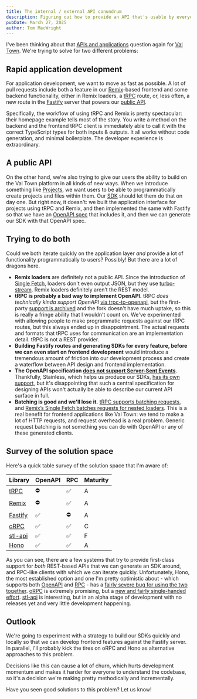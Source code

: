```yaml
---
title: The internal / external API conundrum
description: Figuring out how to provide an API that's usable by everyone and fast for us to iterate on
pubDate: March 27, 2025
author: Tom MacWright
---
```


I've been thinking about that [APIs and applications](https://macwright.com/2024/06/21/apis-and-applications) question again for [Val Town](https://www.val.town/). We're trying to solve for two different problems:

## Rapid application development

For application development, we want to move as fast as possible. A lot of pull requests include both a feature in our [Remix](https://remix.run/)-based frontend and some backend functionality, either in Remix loaders, a [tRPC](https://trpc.io/) route, or, less often, a new route in the [Fastify](https://fastify.dev/) server that powers our [public API](https://docs.val.town/openapi).

Specifically, the workflow of using tRPC and Remix is pretty spectacular: their homepage example tells most of the story. You write a method on the backend and the frontend tRPC client is immediately able to call it with the correct TypeScript types for both inputs & outputs. It all works without code generation, and minimal boilerplate. The developer experience is extraordinary.

## A public API

On the other hand, we're also trying to give our users the ability to build on the Val Town platform in all kinds of new ways. When we introduce something like [Projects](https://blog.val.town/blog/projects/), we want users to be able to programmatically create projects and files within them. Our [SDK](https://github.com/val-town/sdk) should let them do that on day one. But right now, it doesn't: we built the application interface for projects using tRPC and Remix, and then implemented the same with Fastify so that we have an [OpenAPI spec](https://www.openapis.org/) that includes it, and then we can generate our SDK with that OpenAPI spec.

## Trying to do both

Could we both iterate quickly on the application layer _and_ provide a lot of functionality programmatically to users? Possibly! But there are a lot of dragons here.

- **Remix loaders** are definitely not a public API. Since the introduction of [Single Fetch](https://remix.run/docs/en/main/guides/single-fetch), loaders don't even output JSON, but they use [turbo-stream](https://github.com/jacob-ebey/turbo-stream). Remix loaders definitely aren’t the REST model.
- **tRPC is probably a bad way to implement OpenAPI.** tRPC _does technically kinda support OpenAPI_ [via trpc-to-openapi](https://www.npmjs.com/package/trpc-to-openapi), but the first-party [support is archived](https://github.com/trpc/trpc-openapi) and the fork doesn't have much uptake, so this is really a fringe ability that I wouldn't count on. We've experimented with allowing people to make programmatic requests against our tRPC routes, but this always ended up in disappointment. The actual requests and formats that tRPC uses for communication are an implementation detail. tRPC is not a REST provider.
- **Building Fastify routes and generating SDKs for every feature, before we can even start on frontend development** would introduce a tremendous amount of friction into our development process and create a waterflow between API design and frontend implementation.
- **The OpenAPI specification [does not support Server-Sent Events](https://github.com/OAI/OpenAPI-Specification/discussions/4171)**. Thankfully, Stainless, which helps us produce our SDKs, [has its own support](https://app.stainless.com/docs/guides/configure#sse-streaming), but it's disappointing that such a central specification for designing APIs won't actually be able to describe our current API surface in full.
- **Batching is good and we'll lose it.** [tRPC supports batching requests](https://trpc.io/docs/v9/links), and [Remix’s Single Fetch batches requests for nested loaders](https://remix.run/docs/en/main/guides/single-fetch). This is a real benefit for frontend applications like Val Town: we tend to make a lot of HTTP requests, and request overhead is a real problem. Generic request batching is not something you can do with OpenAPI or any of these generated clients.

## Survey of the solution space

Here's a quick table survey of the solution space that I'm aware of:

| Library                                             | OpenAPI | RPC | Maturity |
| --------------------------------------------------- | ------- | --- | -------- |
| [tRPC](https://trpc.io/)                            | ⛔️      | ✅   | A        |
| [Remix](https://remix.run/)                         | ⛔️      | ✅   | A        |
| [Fastify](https://fastify.dev/)                     | ✅       | ⛔️  | A        |
| [oRPC](https://orpc.unnoq.com/)                     | ✅       | ✅   | C        |
| [stl-api](https://github.com/stainless-api/stl-api) | ✅       | ✅   | F        |
| [Hono](https://hono.dev/)                           | ✅       | ✅   | A        |

As you can see, there are a few systems that try to provide first-class support for _both_ REST-based APIs that we can generate an SDK around, and RPC-like clients with which we can iterate quickly. Unfortunately, Hono, the most established option and one I'm pretty optimistic about - which supports both [OpenAPI](https://hono.dev/examples/zod-openapi) and [RPC](https://hono.dev/docs/guides/rpc#rpc) - has a [fairly severe bug for using the two together](https://github.com/honojs/hono/issues/2525). [oRPC](https://orpc.unnoq.com/) is extremely promising, but a [new and fairly single-handed effort](https://github.com/unnoq/orpc/graphs/contributors). [stl-api](https://github.com/stainless-api/stl-api) is interesting, but in an alpha stage of development with no releases yet and very little development happening.

## Outlook

We're going to experiment with a strategy to build our SDKs quickly and locally so that we can develop frontend features against the Fastify server. In parallel, I'll probably kick the tires on oRPC and Hono as alternative approaches to this problem.

Decisions like this can cause a lot of churn, which hurts development momentum and makes it harder for everyone to understand the codebase, so it's a decision we're making pretty methodically and incrementally.

Have you seen good solutions to this problem? Let us know!
